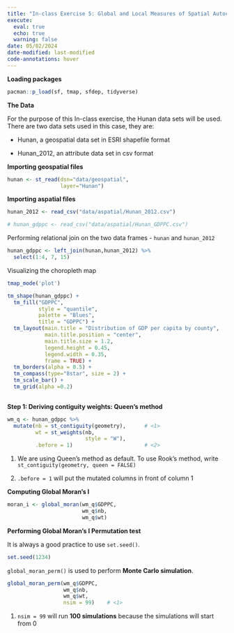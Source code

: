 ```yaml
---
title: "In-class Exercise 5: Global and Local Measures of Spatial Autocorrelation"
execute:
  eval: true
  echo: true
  warning: false
date: 05/02/2024
date-modified: last-modified
code-annotations: hover
---
```


**Loading packages**

```r
pacman::p_load(sf, tmap, sfdep, tidyverse)
```

**The Data**

For the purpose of this In-class exercise, the Hunan data sets will be used. There are two data sets used in this case, they are:

-   Hunan, a geospatial data set in ESRI shapefile format

-   Hunan_2012, an attribute data set in csv format

**Importing geospatial files**

```r
hunan <- st_read(dsn="data/geospatial",
                 layer="Hunan")
```

**Importing aspatial files**

```r
hunan_2012 <- read_csv("data/aspatial/Hunan_2012.csv")
```

```r
# hunan_gdppc <- read_csv("data/aspatial/Hunan_GDPPC.csv")
```

Performing relational join on the two data frames - `hunan` and `hunan_2012`

```r
hunan_gdppc <- left_join(hunan,hunan_2012) %>%
  select(1:4, 7, 15)
```

Visualizing the choropleth map

```r
tmap_mode('plot')

tm_shape(hunan_gdppc) +
  tm_fill("GDPPC",
          style = "quantile",
          palette = "Blues",
          title = "GDPPC") +
  tm_layout(main.title = "Distribution of GDP per capita by county",
            main.title.position = "center",
            main.title.size = 1.2,
            legend.height = 0.45,
            legend.width = 0.35,
            frame = TRUE) + 
  tm_borders(alpha = 0.5) +
  tm_compass(type="8star", size = 2) +
  tm_scale_bar() +
  tm_grid(alpha =0.2)
  
```

**Step 1: Deriving contiguity weights: Queen's method**

```r
wm_q <- hunan_gdppc %>%
  mutate(nb = st_contiguity(geometry),      # <1>
         wt = st_weights(nb,
                         style = "W"),
         .before = 1)                       # <2>
```

1.  We are using Queen's method as default. To use Rook's method, write `st_contiguity(geometry, queen = FALSE)`

2.  `.before = 1` will put the mutated columns in front of column 1

**Computing Global Moran's I**

```r
moran_i <- global_moran(wm_q$GDPPC,
                        wm_q$nb,
                        wm_q$wt)
```

**Performing Global Moran's I Permutation test**

It is always a good practice to use `set.seed()`.

```r
set.seed(1234)
```

`global_moran_perm()` is used to perform **Monte Carlo simulation**.

```r
global_moran_perm(wm_q$GDPPC,
                  wm_q$nb,
                  wm_q$wt,
                  nsim = 99)    # <1>
```

1.  `nsim = 99` will run **100 simulations** because the simulations will start from 0
